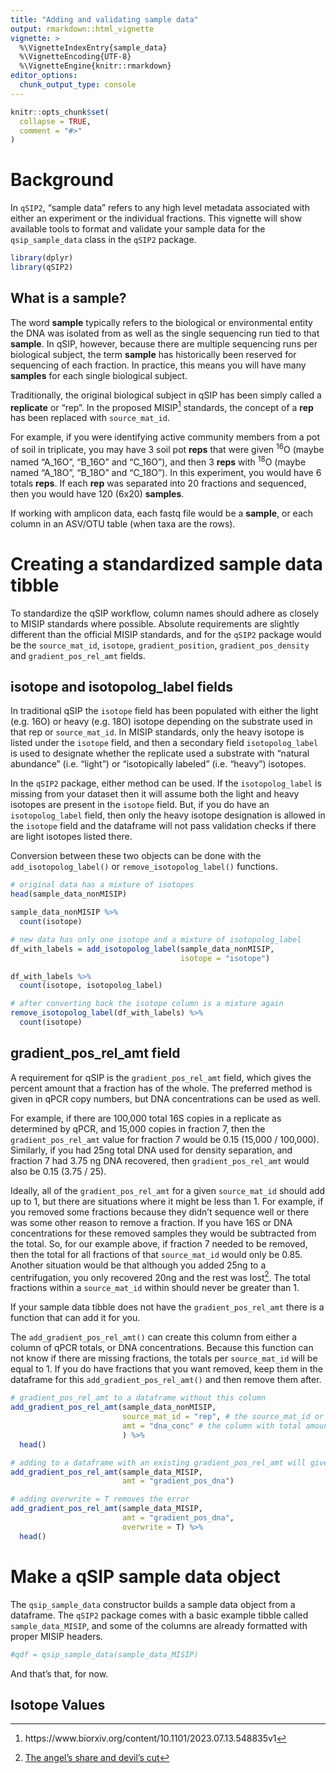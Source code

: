 ```yaml
---
title: "Adding and validating sample data"
output: rmarkdown::html_vignette
vignette: >
  %\VignetteIndexEntry{sample_data}
  %\VignetteEncoding{UTF-8}
  %\VignetteEngine{knitr::rmarkdown}
editor_options: 
  chunk_output_type: console
---
```


```r
knitr::opts_chunk$set(
  collapse = TRUE,
  comment = "#>"
)
```

# Background

In `qSIP2`, "sample data" refers to any high level metadata associated with either an experiment or the individual fractions. This vignette will show available tools to format and validate your sample data for the `qsip_sample_data` class in the `qSIP2` package.

```r
library(dplyr)
library(qSIP2)
```

## What is a sample?

The word **sample** typically refers to the biological or environmental entity the DNA was isolated from as well as the single sequencing run tied to that **sample**. In qSIP, however, because there are multiple sequencing runs per biological subject, the term **sample** has historically been reserved for sequencing of each fraction. In practice, this means you will have many **samples** for each single biological subject.

Traditionally, the original biological subject in qSIP has been simply called a **replicate** or "rep". In the proposed MISIP^[https://www.biorxiv.org/content/10.1101/2023.07.13.548835v1] standards, the concept of a **rep** has been replaced with `source_mat_id`.

For example, if you were identifying active community members from a pot of soil in triplicate, you may have 3 soil pot **reps** that were given <sup>16</sup>O (maybe named "A_16O", "B_16O" and "C_16O"), and then 3 **reps** with <sup>18</sup>O (maybe named "A_18O", "B_18O" and "C_18O"). In this experiment, you would have 6 totals **reps**. If each **rep** was separated into 20 fractions and sequenced, then you would have 120 (6x20) **samples**.

If working with amplicon data, each fastq file would be a **sample**, or each column in an ASV/OTU table (when taxa are the rows).

# Creating a standardized sample data tibble

To standardize the qSIP workflow, column names should adhere as closely to MISIP standards where possible. Absolute requirements are slightly different than the official MISIP standards, and for the `qSIP2` package would be the `source_mat_id`, `isotope`, `gradient_position`, `gradient_pos_density` and `gradient_pos_rel_amt` fields.

## isotope and isotopolog_label fields

In traditional qSIP the `isotope` field has been populated with either the light (e.g. 16O) or heavy (e.g. 18O) isotope depending on the substrate used in that rep or `source_mat_id`. In MISIP standards, only the heavy isotope is listed under the `isotope` field, and then a secondary field `isotopolog_label` is used to designate whether the replicate used a substrate with "natural abundance" (i.e. "light") or "isotopically labeled" (i.e. "heavy") isotopes.

In the `qSIP2` package, either method can be used. If the `isotopolog_label` is missing from your dataset then it will assume both the light and heavy isotopes are present in the `isotope` field. But, if you do have an `isotopolog_label` field, then only the heavy isotope designation is allowed in the `isotope` field and the dataframe will not pass validation checks if there are light isotopes listed there. 

Conversion between these two objects can be done with the `add_isotopolog_label()` or `remove_isotopolog_label()` functions.

```r
# original data has a mixture of isotopes
head(sample_data_nonMISIP)

sample_data_nonMISIP %>%
  count(isotope)

# new data has only one isotope and a mixture of isotopolog_label 
df_with_labels = add_isotopolog_label(sample_data_nonMISIP, 
                                      isotope = "isotope") 

df_with_labels %>%
  count(isotope, isotopolog_label)

# after converting back the isotope column is a mixture again
remove_isotopolog_label(df_with_labels) %>%
  count(isotope)
```

## gradient_pos_rel_amt field

A requirement for qSIP is the `gradient_pos_rel_amt` field, which gives the percent amount that a fraction has of the whole. The preferred method is given in qPCR copy numbers, but DNA concentrations can be used as well. 

For example, if there are 100,000 total 16S copies in a replicate as determined by qPCR, and 15,000 copies in fraction 7, then the `gradient_pos_rel_amt` value for fraction 7 would be 0.15 (15,000 / 100,000). Similarly, if you had 25ng total DNA used for density separation, and fraction 7 had 3.75 ng DNA recovered, then `gradient_pos_rel_amt` would also be 0.15 (3.75 / 25). 

Ideally, all of the `gradient_pos_rel_amt` for a given `source_mat_id` should add up to 1, but there are situations where it might be less than 1. For example, if you removed some fractions because they didn't sequence well or there was some other reason to remove a fraction. If you have 16S or DNA concentrations for these removed samples they would be subtracted from the total. So, for our example above, if fraction 7 needed to be removed, then the total for all fractions of that `source_mat_id` would only be 0.85. Another situation would be that although you added 25ng to a centrifugation, you only recovered 20ng and the rest was lost[^angel_share]. The total fractions within a `source_mat_id` within should never be greater than 1.

[^angel_share]: [The angel's share and devil's cut](https://www.visitlex.com/guides/post/common-geeky-bourbon-terms-explained/#:~:text=Angel's%20Share)

If your sample data tibble does not have the `gradient_pos_rel_amt` there is a function that can add it for you. 

The `add_gradient_pos_rel_amt()` can create this column from either a column of qPCR totals, or DNA concentrations. Because this function can not know if there are missing fractions, the totals per `source_mat_id` will be equal to 1. If you do have fractions that you want removed, keep them in the dataframe for this `add_gradient_pos_rel_amt()` and then remove them after.

```r
# gradient_pos_rel_amt to a dataframe without this column 
add_gradient_pos_rel_amt(sample_data_nonMISIP,
                         source_mat_id = "rep", # the source_mat_id or per-tube grouping
                         amt = "dna_conc" # the column with total amounts
                         ) %>%
  head()

# adding to a dataframe with an existing gradient_pos_rel_amt will give an error
add_gradient_pos_rel_amt(sample_data_MISIP,
                         amt = "gradient_pos_dna")

# adding overwrite = T removes the error
add_gradient_pos_rel_amt(sample_data_MISIP,
                         amt = "gradient_pos_dna",
                         overwrite = T) %>%
  head()
```







# Make a qSIP sample data object

The `qsip_sample_data` constructor builds a sample data object from a dataframe. The `qSIP2` package comes with a basic example tibble called `sample_data_MISIP`, and some of the columns are already formatted with proper MISIP headers.

```r
#qdf = qsip_sample_data(sample_data_MISIP)
```

And that's that, for now.

## Isotope Values


